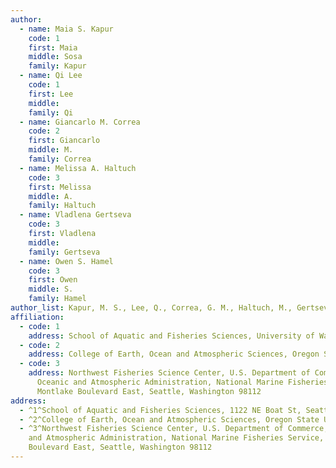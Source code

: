 ```yaml
---
author:
  - name: Maia S. Kapur
    code: 1
    first: Maia
    middle: Sosa
    family: Kapur
  - name: Qi Lee
    code: 1
    first: Lee
    middle: 
    family: Qi
  - name: Giancarlo M. Correa
    code: 2
    first: Giancarlo
    middle: M.
    family: Correa
  - name: Melissa A. Haltuch
    code: 3
    first: Melissa
    middle: A.
    family: Haltuch
  - name: Vladlena Gertseva
    code: 3
    first: Vladlena
    middle: 
    family: Gertseva
  - name: Owen S. Hamel
    code: 3
    first: Owen
    middle: S.
    family: Hamel
author_list: Kapur, M. S., Lee, Q., Correa, G. M., Haltuch, M., Gertseva, V., and Hamel, O. S 
affiliation:
  - code: 1
    address: School of Aquatic and Fisheries Sciences, University of Washington, 1122 NE Boat St, Seattle, WA 98105
  - code: 2
    address: College of Earth, Ocean and Atmospheric Sciences, Oregon State University, 104 CEOAS Admin. Bldg. Corvallis, OR 97331-5503
  - code: 3
    address: Northwest Fisheries Science Center, U.S. Department of Commerce, National
      Oceanic and Atmospheric Administration, National Marine Fisheries Service, 2725
      Montlake Boulevard East, Seattle, Washington 98112
address:
  - ^1^School of Aquatic and Fisheries Sciences, 1122 NE Boat St, Seattle, WA 98105
  - ^2^College of Earth, Ocean and Atmospheric Sciences, Oregon State University, 104 CEOAS Admin. Bldg. Corvallis, OR 97331-5503
  - ^3^Northwest Fisheries Science Center, U.S. Department of Commerce, National Oceanic
    and Atmospheric Administration, National Marine Fisheries Service, 2725 Montlake
    Boulevard East, Seattle, Washington 98112 
---
```

